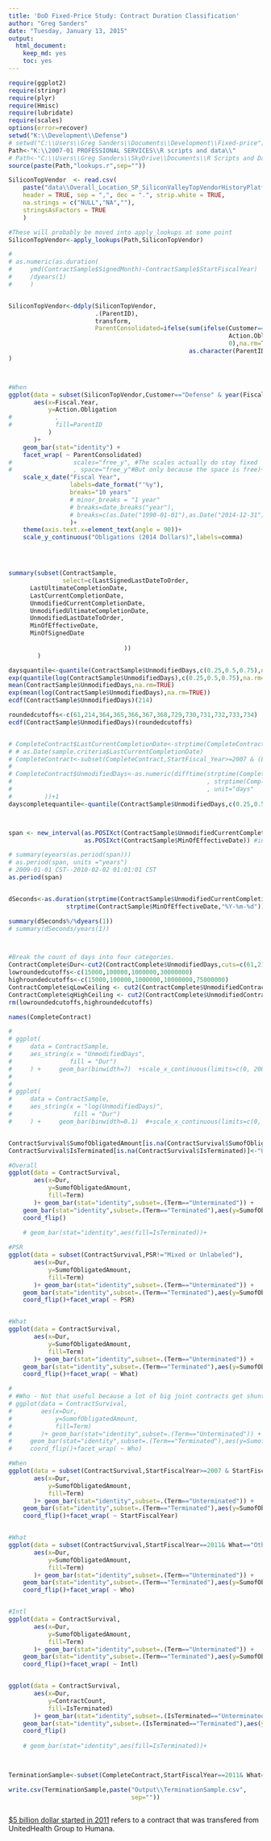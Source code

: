 ```yaml
---
title: 'DoD Fixed-Price Study: Contract Duration Classification'
author: "Greg Sanders"
date: "Tuesday, January 13, 2015"
output:
  html_document:
    keep_md: yes
    toc: yes
---
```


```r
require(ggplot2)
require(stringr)
require(plyr)
require(Hmisc)
require(lubridate)
require(scales)
options(error=recover)
setwd("K:\\Development\\Defense")
# setwd("C:\\Users\\Greg Sanders\\Documents\\Development\\Fixed-price")
Path<-"K:\\2007-01 PROFESSIONAL SERVICES\\R scripts and data\\"
# Path<-"C:\\Users\\Greg Sanders\\SkyDrive\\Documents\\R Scripts and Data SkyDrive\\"
source(paste(Path,"lookups.r",sep=""))

```

```r
SiliconTopVendor  <- read.csv(
    paste("data\\Overall_Location_SP_SiliconValleyTopVendorHistoryPlatformSubCustomer.csv", sep = ""),
    header = TRUE, sep = ",", dec = ".", strip.white = TRUE, 
    na.strings = c("NULL","NA",""),
    stringsAsFactors = TRUE
    )

#These will probably be moved into apply_lookups at some point
SiliconTopVendor<-apply_lookups(Path,SiliconTopVendor)

# 
# as.numeric(as.duration(
#     ymd(ContractSample$SignedMonth)-ContractSample$StartFiscalYear)
#     /dyears(1)
#     )


SiliconTopVendor<-ddply(SiliconTopVendor,
                        .(ParentID),
                        transform,
                        ParentConsolidated=ifelse(sum(ifelse(Customer=="Defense",
                                                             Action.Obligation,
                                                             0),na.rm=TRUE)>100000000,
                                                  as.character(ParentID),"Other Major Silicon Valley Vendors")
)



#When
ggplot(data = subset(SiliconTopVendor,Customer=="Defense" & year(Fiscal.Year)<=2014),# subset(ContractSurvival,StartFiscalYear>=2007 & StartFiscalYear<=2013),
       aes(x=Fiscal.Year,
           y=Action.Obligation
#            ,
#            fill=ParentID
           )
       )+ 
    geom_bar(stat="identity") + 
    facet_wrap( ~ ParentConsolidated)
#                 scales="free_y", #The scales actually do stay fixed
#                 , space="free_y"#But only because the space is free)+
    scale_x_date("Fiscal Year",
                 labels=date_format("'%y"),
                 breaks="10 years"
                 # minor_breaks = "1 year"
                 # breaks=date_breaks("year"),
                 # breaks=c(as.Date("1990-01-01"),as.Date("2014-12-31"))
                 )+
    theme(axis.text.x=element_text(angle = 90))+
    scale_y_continuous("Obligations (2014 Dollars)",labels=comma)





```


```r
summary(subset(ContractSample,
               select=c(LastSignedLastDateToOrder,
      LastUltimateCompletionDate,
      LastCurrentCompletionDate,
      UnmodifiedCurrentCompletionDate,
      UnmodifiedUltimateCompletionDate,
      UnmodifiedLastDateToOrder,
      MinOfEffectiveDate,
      MinOfSignedDate
      
                                ))
        )

daysquantile<-quantile(ContractSample$UnmodifiedDays,c(0.25,0.5,0.75),na.rm=TRUE)
exp(quantile(log(ContractSample$UnmodifiedDays),c(0.25,0.5,0.75),na.rm=TRUE))
mean(ContractSample$UnmodifiedDays,na.rm=TRUE)
exp(mean(log(ContractSample$UnmodifiedDays),na.rm=TRUE))
ecdf(ContractSample$UnmodifiedDays)(214)

roundedcutoffs<-c(61,214,364,365,366,367,368,729,730,731,732,733,734)
ecdf(ContractSample$UnmodifiedDays)(roundedcutoffs)


# CompleteContract$LastCurrentCompletionDate<-strptime(CompleteContract$LastCurrentCompletionDate,"%Y-%m-%d") 
# # as.Date(sample.criteria$LastCurrentCompletionDate)
# CompleteContract<-subset(CompleteContract,StartFiscal_Year>=2007 & (LastCurrentCompletionDate<=strptime("2013-09-30","%Y-%m-%d") | IsClosed==1))
# 
# CompleteContract$UnmodifiedDays<-as.numeric(difftime(strptime(CompleteContract$UnmodifiedCurrentCompletionDate,"%Y-%m-%d")
#                                                      , strptime(CompleteContract$MinOfEffectiveDate,"%Y-%m-%d")
#                                                      , unit="days"
#         ))+1
dayscompletequantile<-quantile(ContractSample$UnmodifiedDays,c(0.25,0.5,0.75,0.95),na.rm=TRUE)



span <- new_interval(as.POSIXct(ContractSample$UnmodifiedCurrentCompletionDate), 
                     as.POSIXct(ContractSample$MinOfEffectiveDate)) #interval

# summary(eyears(as.period(span)))
# as.period(span, units ="years")
# 2009-01-01 CST--2010-02-02 01:01:01 CST
as.period(span)


dSeconds<-as.duration(strptime(ContractSample$UnmodifiedCurrentCompletionDate,"%Y-%m-%d")-
                strptime(ContractSample$MinOfEffectiveDate,"%Y-%m-%d"))

summary(dSeconds%/%dyears(1))
# summary(dSeconds/years(1))



#Break the count of days into four categories.
ContractComplete$Dur<-cut2(ContractComplete$UnmodifiedDays,cuts=c(61,214,366,732))
lowroundedcutoffs<-c(15000,100000,1000000,30000000)
highroundedcutoffs<-c(15000,100000,1000000,10000000,75000000)
ContractComplete$qLowCeiling <- cut2(ContractComplete$UnmodifiedContractBaseAndAllOptionsValue,cuts=lowroundedcutoffs)
ContractComplete$qHighCeiling <- cut2(ContractComplete$UnmodifiedContractBaseAndAllOptionsValue,cuts=highroundedcutoffs)
rm(lowroundedcutoffs,highroundedcutoffs)


```

```r

names(CompleteContract)

# 
# ggplot(
#     data = ContractSample,
#     aes_string(x = "UnmodifiedDays",
#                fill = "Dur")
#     ) +     geom_bar(binwidth=7)  +scale_x_continuous(limits=c(0, 2000))
# 
# 
# ggplot(
#     data = ContractSample,
#     aes_string(x = "log(UnmodifiedDays)",
#                 fill = "Dur")
#     ) +     geom_bar(binwidth=0.1)  #+scale_x_continuous(limits=c(0, 2000))


ContractSurvival$SumofObligatedAmount[is.na(ContractSurvival$SumofObligatedAmount)]<-0
ContractSurvival$IsTerminated[is.na(ContractSurvival$IsTerminated)]<-"Unterminated"

#Overall
ggplot(data = ContractSurvival,
       aes(x=Dur,
           y=SumofObligatedAmount,
           fill=Term)
       )+ geom_bar(stat="identity",subset=.(Term=="Unterminated")) + 
    geom_bar(stat="identity",subset=.(Term=="Terminated"),aes(y=SumofObligatedAmount*(-1)))+
    coord_flip()
    
    # geom_bar(stat="identity",aes(fill=IsTerminated))+

#PSR
ggplot(data = subset(ContractSurvival,PSR!="Mixed or Unlabeled"),
       aes(x=Dur,
           y=SumofObligatedAmount,
           fill=Term)
       )+ geom_bar(stat="identity",subset=.(Term=="Unterminated")) + 
    geom_bar(stat="identity",subset=.(Term=="Terminated"),aes(y=SumofObligatedAmount*(-1)))+
    coord_flip()+facet_wrap( ~ PSR)


#What
ggplot(data = ContractSurvival,
       aes(x=Dur,
           y=SumofObligatedAmount,
           fill=Term)
       )+ geom_bar(stat="identity",subset=.(Term=="Unterminated")) + 
    geom_bar(stat="identity",subset=.(Term=="Terminated"),aes(y=SumofObligatedAmount*(-1)))+
    coord_flip()+facet_wrap( ~ What)

# 
# #Who - Not that useful because a lot of big joint contracts get shunted into other DoD
# ggplot(data = ContractSurvival,
#        aes(x=Dur,
#            y=SumofObligatedAmount,
#            fill=Term)
#        )+ geom_bar(stat="identity",subset=.(Term=="Unterminated")) + 
#     geom_bar(stat="identity",subset=.(Term=="Terminated"),aes(y=SumofObligatedAmount*(-1)))+
#     coord_flip()+facet_wrap( ~ Who)

#When
ggplot(data = subset(ContractSurvival,StartFiscalYear>=2007 & StartFiscalYear<=2013),
       aes(x=Dur,
           y=SumofObligatedAmount,
           fill=Term)
       )+ geom_bar(stat="identity",subset=.(Term=="Unterminated")) + 
    geom_bar(stat="identity",subset=.(Term=="Terminated"),aes(y=SumofObligatedAmount*(-1)))+
    coord_flip()+facet_wrap( ~ StartFiscalYear)


#What
ggplot(data = subset(ContractSurvival,StartFiscalYear==2011& What=="Other" & PSR=="Services"&Who=="Other DoD"),
       aes(x=Dur,
           y=SumofObligatedAmount,
           fill=Term)
       )+ geom_bar(stat="identity",subset=.(Term=="Unterminated")) + 
    geom_bar(stat="identity",subset=.(Term=="Terminated"),aes(y=SumofObligatedAmount*(-1)))+
    coord_flip()+facet_wrap( ~ Who)


#Intl
ggplot(data = ContractSurvival,
       aes(x=Dur,
           y=SumofObligatedAmount,
           fill=Term)
       )+ geom_bar(stat="identity",subset=.(Term=="Unterminated")) + 
    geom_bar(stat="identity",subset=.(Term=="Terminated"),aes(y=SumofObligatedAmount*(-1)))+
    coord_flip()+facet_wrap( ~ Intl)


ggplot(data = ContractSurvival,
       aes(x=Dur,
           y=ContractCount,
           fill=IsTerminated)
       )+ geom_bar(stat="identity",subset=.(IsTerminated=="Unterminated")) + 
    geom_bar(stat="identity",subset=.(IsTerminated=="Terminated"),aes(y=ContractCount*(-1)))+
    coord_flip()
    
    # geom_bar(stat="identity",aes(fill=IsTerminated))+
    


TerminationSample<-subset(CompleteContract,StartFiscalYear==2011& What=="Other" & PSR=="Services"&Who=="Other DoD"&Term=="Terminated")

write.csv(TerminationSample,paste("Output\\TerminationSample.csv",
                                  sep=""))



```


[$5 billion dollar started in 2011](http://www.law360.com/articles/228410/humana-wins-back-24b-tricare-contract) refers to a contract that was transfered from UnitedHealth Group to Humana. 